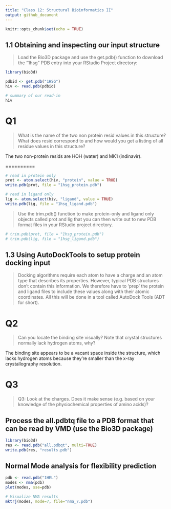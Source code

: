 ```yaml
---
title: "Class 12: Structural Bioinformatics II"
output: github_document
---
```


```r
knitr::opts_chunk$set(echo = TRUE)
```

## 1.1 Obtaining and inspecting our input structure
>Load the Bio3D package and use the get.pdb() function to download the "1hsg" PDB entry into your RStudio Project directory:

```r
library(bio3d)

pdbid <- get.pdb("1HSG")
hiv <- read.pdb(pdbid)

# summary of our read-in
hiv
```

# Q1
>What is the name of the two non protein resid values in this structure? What does resid
correspond to and how would you get a listing of all residue values in this structure?

The two non-protein resids are HOH (water) and MK1 (indinavir).


==========

```r
# read in protein only
prot <- atom.select(hiv, "protein", value = TRUE)
write.pdb(prot, file = "1hsg_protein.pdb")

# read in ligand only
lig <- atom.select(hiv, "ligand", value = TRUE)
write.pdb(lig, file = "1hsg_ligand.pdb")

```

>Use the trim.pdb() function to make protein-only and ligand only objects called prot and lig that you can then write out to new PDB format files in your RStudio project directory.

```r
# trim.pdb(prot, file = "1hsg_protein.pdb")
# trim.pdb(lig, file = "1hsg_ligand.pdb")
```

## 1.3 Using AutoDockTools to setup protein docking input
>Docking algorithms require each atom to have a charge and an atom type that describes its properties. However, typical PDB structures don’t contain this information. We therefore have to ‘prep’ the protein and ligand files to include these values along with their atomic coordinates. All this will be done in a tool called AutoDock Tools (ADT for short).

# Q2
>Can you locate the binding site visually? Note that crystal structures normally lack hydrogen atoms, why?

The binding site appears to be a vacant space inside the structure, which lacks hydrogen atoms because they're smaller than the x-ray crystallography resolution.

# Q3
>Q3: Look at the charges. Does it make sense (e.g. based on your knowledge of the physiochemical properties of amino acids)?


## Process the **all.pdbtq** file to a PDB format that can be read by VMD (use the Bio3D package)
```r
library(bio3d)
res <- read.pdb("all.pdbqt", multi=TRUE)
write.pdb(res, "results.pdb")
```


## Normal Mode analysis for flexibility prediction
```r
pdb <- read.pdb("1HEL")
modes <- nma(pdb)
plot(modes, sse=pdb)

# Visualize NMA results
mktrj(modes, mode=7, file="nma_7.pdb")
```

